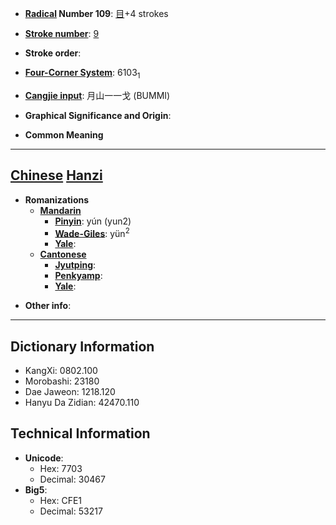 * '''[[Wiktionary:Chinese radical index| Radical]] Number 109''': [[Wiktionary:Chinese radical index 目|目]]+4 strokes

* '''[[Wiktionary:Chinese total strokes index|Stroke number]]''': [[Wiktionary:Chinese total strokes index 9|9]]

* '''Stroke order''': 

* '''[[Wiktionary:Chinese four corner index|Four-Corner System]]''': 6103<sub>1</sub>

* '''[[Wiktionary:Chinese Cangjie index|Cangjie input]]''': 月山一一戈 (BUMMI)

* '''Graphical Significance and Origin''': 

* '''Common Meaning'''

----

== [[Chinese]] [[Hanzi]] ==

* '''Romanizations'''
** '''[[Mandarin]]'''
*** '''[[Pinyin]]''': yún (yun2)
*** '''[[Wade-Giles]]''': yün<sup>2</sup>
*** '''[[Yale]]''': 
** '''[[Cantonese]]'''
*** '''[[Jyutping]]''':
*** '''[[Penkyamp]]''': 
*** '''[[Yale]]''': 

* '''Other info''': 

----

== Dictionary Information ==

* KangXi: 0802.100
* Morobashi: 23180
* Dae Jaweon: 1218.120
* Hanyu Da Zidian: 42470.110

== Technical Information ==

* '''Unicode''':
** Hex: 7703
** Decimal: 30467
* '''Big5''':
** Hex: CFE1
** Decimal: 53217
